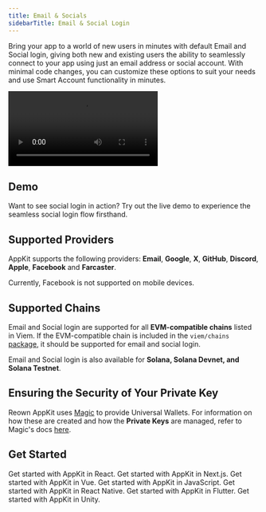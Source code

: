 ```yaml
---
title: Email & Socials
sidebarTitle: Email & Social Login
---
```


Bring your app to a world of new users in minutes with default Email and Social login, giving both new and existing users the ability to seamlessly connect to your app using just an email address or social account. With minimal code changes, you can customize these options to suit your needs and use Smart Account functionality in minutes.

<Frame>
<video
  controls
  autoPlay
  className="w-full aspect-video"
  src="/images/socials-demo.mp4"
></video>
</Frame>

## Demo

Want to see social login in action? Try out the live demo to experience the seamless social login flow firsthand.

<Card icon="flask" title="Try Demo" href="https://demo.reown.com/?utm_source=navbar&utm_medium=docs&utm_campaign=backlinks" external />

## Supported Providers 

AppKit supports the following providers: **Email**, **Google**, **X**, **GitHub**, **Discord**, **Apple**, **Facebook** and **Farcaster**.

<Note>
Currently, Facebook is not supported on mobile devices.
</Note>

## Supported Chains

Email and Social login are supported for all **EVM-compatible chains** listed in Viem. If the EVM-compatible chain is included in the `viem/chains` [package](https://github.com/wevm/viem/blob/main/src/chains/index.ts), it should be supported for email and social login.

Email and Social login is also available for **Solana, Solana Devnet, and Solana Testnet**.

## Ensuring the Security of Your Private Key

Reown AppKit uses [Magic](https://magic.link/) to provide Universal Wallets. For information on how these are created and how the **Private Keys** are managed, refer to Magic's docs [here](https://magic.link/docs/home/security/product-security#patented-key-management).

## Get Started

<CardGroup cols={2}>
  <Card title="React" icon="react" href="/appkit/react/core/socials">
    Get started with AppKit in React.
  </Card>

<Card title="Next.js" icon="square-n" href="/appkit/next/core/socials">
  Get started with AppKit in Next.js.
</Card>

<Card title="Vue" icon="vuejs" href="/appkit/vue/core/socials">
  Get started with AppKit in Vue.
</Card>

<Card title="JavaScript" icon="js" href="/appkit/javascript/core/socials">
  Get started with AppKit in JavaScript.
</Card>

<Card title="React Native" icon="react" href="/appkit/react-native/core/email">
  Get started with AppKit in React Native.
</Card>

<Card title="Flutter" icon="flutter" href="/appkit/flutter/core/email">
  Get started with AppKit in Flutter.
</Card>

  <Card title="Unity" icon="unity" href="/appkit/unity/core/socials">
    Get started with AppKit in Unity.
  </Card>
</CardGroup>
